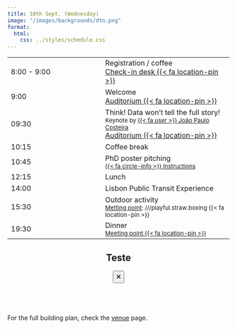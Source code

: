 ```yaml
---
title: 10th Sept. (Wednesday)
image: "/images/backgrounds/dtn.png"
format:
  html:
    css: ../styles/schedule.css
---
```


::: {.schedule-forum}
| |  |
| --- | ---- |
| 8:00 - 9:00 | <span class="event-outline-blue"></span> Registration / coffee <br/><a class="plant-trigger small" data-plant-title="Ground floor: Check-in desk" data-plant-url="/images/plant/ground.png" href="#">Check-in desk  {{< fa location-pin >}}</a>   |
| 9:00        | <span class="event-outline-blue"></span> Welcome  <br/><a class="plant-trigger small" data-plant-title="Upper floor: Auditorium" data-plant-url="/images/plant/upper.png" href="#">Auditorium  {{< fa location-pin >}}</a>                 |
| 09:30       | <span class="event-filled-green"></span> Think! Data won’t tell the full story! <br/> <small>Keynote by [{{< fa user >}} João Paulo Costeira](/speakers/jcosteira.html)</small> <br/><a class="plant-trigger small" data-plant-title="Upper floor: Auditorium" data-plant-url="/images/plant/upper.png" href="#"> Auditorium  {{< fa location-pin >}}</a>     |
| 10:15       | <span class="event-outline-blue"></span> Coffee break              |
| 10:45       | <span class="event-filled-orange size-2"></span> PhD poster pitching  <br/><small>[{{< fa circle-info >}}  Instructions](/forum/pitches.html)</small> |
| 12:15       | <span class="event-outline-blue"></span> Lunch                     |
| 14:00       | <span class="event-filled-blue size-2"></span> Lisbon Public Transit Experience                | 
| 15:30       | <span class="event-filled-blue size-2"></span> Outdoor activity<br/><small class="text-right">[Metting point](https://what3words.com/){target="_blank"}: ///playful.straw.boxing  {{< fa location-pin >}}</small> | 
| 19:30       | <span class="event-filled-red size-3"></span> Dinner<br/><small class="text-right">[Meeting point  {{< fa location-pin >}}](https://maps.app.goo.gl/GSfd9HhDmz6WWY1H7){target="_blank"} |   
:::




```{=html}
<script src="https://unpkg.com/micromodal/dist/micromodal.min.js"></script>

<div class="modal micromodal-slide" id="plant-modal" aria-hidden="true">
  <div class="modal__overlay" tabindex="-1" data-micromodal-close>
    <div class="modal__container" role="dialog" aria-modal="true" aria-labelledby="plant-modal-title">
      <header>
        <h2 id="plant-modal-title">Teste</h2>
        <button aria-label="Close modal" data-micromodal-close class="btn btn-ouline-secondary">🗙</button>
      </header>
      <main>
        <img id="plant-modal-img" src="" alt="" style="max-width:100%; border-radius:8px;" />
      </main>

      <p>For the full building plan, check the <a href="/info/venue.html">venue</a> page.</p>
    </div>
  </div>
</div>

<script>
document.addEventListener("DOMContentLoaded", function() {
  // Initialize Micromodal with explicit modal id
  MicroModal.init({
    openTrigger: 'data-micromodal-trigger',
    closeTrigger: 'data-micromodal-close',
    disableScroll: true,
    awaitOpenAnimation: false,
    awaitCloseAnimation: false
  });

  // Attach dynamic trigger handler
  document.querySelectorAll(".plant-trigger").forEach(function(trigger) {
    trigger.addEventListener("click", function(e) {
      e.preventDefault();

      // Read data attributes
      const title = trigger.getAttribute("data-plant-title");
      const url   = trigger.getAttribute("data-plant-url");

      // Update modal content
      document.getElementById("plant-modal-title").textContent = title;
      document.getElementById("plant-modal-img").setAttribute("src", url);

      // Open the modal safely
      MicroModal.show("plant-modal");
    });
  });
});
</script>

```
